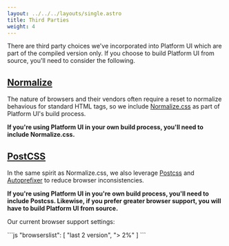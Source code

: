 ```yaml
---
layout: ../../../layouts/single.astro
title: Third Parties
weight: 4
---
```


There are third party choices we've incorporated into Platform UI which are part of the compiled version only. If you choose to build Platform UI from source, you'll need to consider the following.

## [Normalize](#normalize)

The nature of browsers and their vendors often require a reset to normalize behavious for standard HTML tags, so we include <a href="https://necolas.github.io/normalize.css/" rel="external">Normalize.css</a> as part of Platform UI's build process.

**If you're using Platform UI in your own build process, you'll need to include Normalize.css.**

## [PostCSS](#postcss)

In the same spirit as Normalize.css, we also leverage <a href="https://github.com/postcss/postcss" rel="external">Postcss</a> and <a href="https://github.com/postcss/autoprefixer" rel="external">Autoprefixer</a> to reduce browser inconsistencies. 

**If you're using Platform UI in you're own build process, you'll need to include Postcss. Likewise, if you prefer greater browser support, you will have to build Platform UI from source.**

Our current browser support settings:

<Codemarkup>
```js
"browserslist": [
	"last 2 version",
	"> 2%"
]
```
</Codemarkup>
